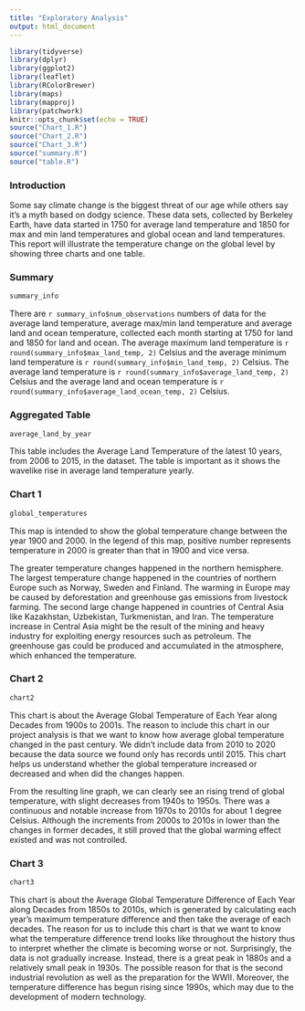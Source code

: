 ---
title: "Exploratory Analysis"
output: html_document
---

```{r setup, include=FALSE}
library(tidyverse)
library(dplyr)
library(ggplot2)
library(leaflet)
library(RColorBrewer)
library(maps)
library(mapproj)
library(patchwork)
knitr::opts_chunk$set(echo = TRUE)
source("Chart_1.R")
source("Chart_2.R")
source("Chart_3.R")
source("summary.R")
source("table.R")
```

### Introduction

Some say climate change is the biggest threat of our age while others say it’s a myth based on dodgy science. These data sets, collected by Berkeley Earth, have data started in 1750 for average land temperature and 1850 for max and min land temperatures and global ocean and land temperatures. This report will illustrate the temperature change on the global level by showing three charts and one table.


### Summary
```{r, echo=FALSE}
summary_info
```

There are `r summary_info$num_observations` numbers of data for the average land temperature, average max/min land temperature and average land and ocean temperature, collected each month starting at 1750 for land and 1850 for land and ocean. The average maximum land temperature is `r round(summary_info$max_land_temp, 2)` Celsius and the average minimum land temperature is `r round(summary_info$min_land_temp, 2)` Celsius. The average land temperature is `r round(summary_info$average_land_temp, 2)` Celsius and the average land and ocean temperature is  `r round(summary_info$average_land_ocean_temp, 2)` Celsius.  


### Aggregated Table
```{r, echo=FALSE}
average_land_by_year
```

This table includes the Average Land Temperature of the latest 10 years, from 2006 to 2015, in the dataset. The table is important as it shows the wavelike rise in average land temperature yearly.


### Chart 1
```{r, echo=FALSE}
global_temperatures
```

This map is intended to show the global temperature change between the year 1900 and 2000. In the legend of this map, positive number represents temperature in 2000 is greater than that in 1900 and vice versa.

The greater temperature changes happened in the northern hemisphere. The largest temperature change happened in the countries of northern Europe such as Norway, Sweden and Finland. The warming in Europe may be caused by deforestation and greenhouse gas emissions from livestock farming. The second large change happened in countries of Central Asia like Kazakhstan, Uzbekistan, Turkmenistan, and Iran. The temperature increase in Central Asia might be the result of the mining and heavy industry for exploiting energy resources such as petroleum. The greenhouse gas could be produced and accumulated in the atmosphere, which enhanced the temperature.


### Chart 2
```{r, echo=FALSE}
chart2
```

This chart is about the Average Global Temperature of Each Year along Decades from 1900s to 2001s. The reason to include this chart in our project analysis is that we want to know how average global temperature changed in the past century. We didn't include data from 2010 to 2020 because the data source we found only has records until 2015. This chart helps us understand whether the global temperature increased or decreased and when did the changes happen.

From the resulting line graph, we can clearly see an rising trend of global temperature, with slight decreases from 1940s to 1950s. There was a continuous and notable increase from 1970s to 2010s for about 1 degree Celsius. Although the increments from 2000s to 2010s in lower than the changes in former decades, it still proved that the global warming effect existed and was not controlled.


### Chart 3
```{r, echo=FALSE}
chart3
```

This chart is about the Average Global Temperature Difference of Each Year along Decades from 1850s to 2010s, which is generated by calculating each year's maximum temperature difference and then take the average of each decades. The reason for us to include this chart is that we want to know what the temperature difference trend looks like throughout the history thus to interpret whether the climate is becoming worse or not. Surprisingly, the data is not gradually increase. Instead, there is a great peak in 1880s and a relatively small peak in 1930s. The possible reason for that is the second industrial revolution as well as the preparation for the WWII. Moreover, the temperature difference has begun rising since 1990s, which may due to the development of modern technology.
